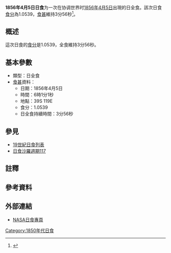 {{Infobox Solar eclipse
| Year        = 1856
| Month       = 4
| Day         = 5
| Type        = 日全食
| Image       = SE1856Apr05T.gif
| Image size  = 200px
| Image intro = 1856年4月5日日全食路徑圖
  <!--   日食資料   -->
| Gamma       = -0.7906
| Mag         = 1.0539
| Saros       = [[日食沙羅週期117|117]]
| Saros total = 
| Saros seq   = 
  <!--     食甚     -->
| Duration    = 3分56秒
| Location    = 
| Coords      = 
| Width       = 285公里
  <!--   開始時間   -->
| Partial     = 
| Start type  = 
| Centre      = 
| Greatest    = 06:01:01
  <!--     倒數     -->
| hour        = 06
| minute      = 01
| second      = 01
| Duration_s  = 
}}
'''1856年4月5日日食'''为一次在协调世界时[[1856年|1856年]][[4月5日|4月5日]]出現的日全食。該次日食[[食分|食分]]為1.0539，[[食甚|食甚]]維持3分56秒<ref name="nasa_catalog_list">{{cite web |url=http://eclipse.gsfc.nasa.gov/SEcat5/SE1801-1900.html |title=Catalog of Solar Eclipses: 1801 to 1900 |language=en |publisher=[[NASA|NASA]] |accessdate=2009-07-26 |archiveurl=https://web.archive.org/web/20150112204733/http://eclipse.gsfc.nasa.gov/SEcat5/SE1801-1900.html |archivedate=2015-01-12 |deadurl=no }}</ref>。

== 概述 ==
這次日食的[[食分|食分]]是1.0539，全食維持3分56秒。

== 基本參數 ==
{{NoteUTC}}
* 類型：日全食
*[[食甚|食甚]]資料：
** 日期：1856年4月5日
** 時間：6時1分1秒 
** 地點：39S 119E
** 食分：1.0539
** 日全食持續時間：3分56秒

== 參見 ==
{{日食主題}}
* [[19世紀日食列表|19世紀日食列表]]
* [[日食沙羅週期117|日食沙羅週期117]]

== 註釋 ==
{{NoteFoot}}

== 參考資料 ==
{{reflist}}

== 外部連結 ==
* [http://eclipse.gsfc.nasa.gov/solar.html NASA日食專頁]{{Wayback|url=http://eclipse.gsfc.nasa.gov/solar.html |date=20190108200537 }}{{en icon}}

{{日食}}

[[Category:1850年代日食|Category:1850年代日食]]


{{Eclipse-stub}}